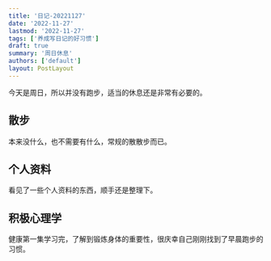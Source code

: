 ```yaml
---
title: '日记-20221127'
date: '2022-11-27'
lastmod: '2022-11-27'
tags: ['养成写日记的好习惯']
draft: true
summary: '周日休息'
authors: ['default']
layout: PostLayout
---
```


今天是周日，所以并没有跑步，适当的休息还是非常有必要的。

## 散步

本来没什么，也不需要有什么，常规的散散步而已。

## 个人资料

看见了一些个人资料的东西，顺手还是整理下。

## 积极心理学

健康第一集学习完，了解到锻炼身体的重要性，很庆幸自己刚刚找到了早晨跑步的习惯。
